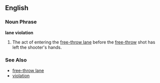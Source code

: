 ==English==

===Noun Phrase===
'''lane violation'''

# {{basketball}} The act of entering the [[free-throw lane]] before the [[free-throw]] shot has left the shooter's hands.

===See Also===
*[[free-throw lane]]
*[[violation]]